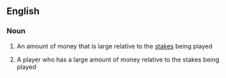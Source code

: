 ==English==

===Noun===
{{en-noun|head=[[deep]] [[stack]]}}

# {{context|poker|lang=en}} An amount of money that is large relative to the [[stakes]] being played
# {{context|poker|lang=en}} A player who has a large amount of money relative to the stakes being played